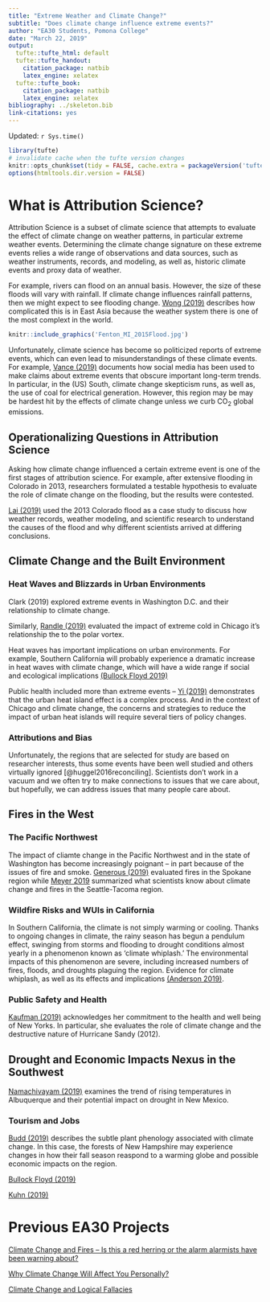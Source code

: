 ```yaml
---
title: "Extreme Weather and Climate Change?"
subtitle: "Does climate change influence extreme events?"
author: "EA30 Students, Pomona College"
date: "March 22, 2019"
output:
  tufte::tufte_html: default
  tufte::tufte_handout:
    citation_package: natbib
    latex_engine: xelatex
  tufte::tufte_book:
    citation_package: natbib
    latex_engine: xelatex
bibliography: ../skeleton.bib
link-citations: yes
---
```

Updated: `r Sys.time()`

```r
library(tufte)
# invalidate cache when the tufte version changes
knitr::opts_chunk$set(tidy = FALSE, cache.extra = packageVersion('tufte'))
options(htmltools.dir.version = FALSE)
```
# What is Attribution Science?

Attribution Science is a subset of climate science that attempts to evaluate the effect of climate change on weather patterns, in particular extreme weather events.  Determining the climate change signature on these extreme events relies a wide range of observations and data sources, such as weather instruments, records, and modeling, as well as, historic climate events and proxy data of weather.  

For example, rivers can flood on an annual basis. However, the size of these floods will vary with rainfall. If climate change influences rainfall patterns, then we might expect to see flooding change. [Wong (2019)](Wong/Wong2.html) describes how complicated this is in East Asia because the weather system there is one of the most complext in the world.

```r
knitr::include_graphics('Fenton_MI_2015Flood.jpg')
```


Unfortunately, climate science has become so politicized reports of extreme events, which can even lead to misunderstandings of these climate events. For example, [Vance (2019)](Vance/Vance3.html) documents how social media has been used to make claims about extreme events that obscure important long-term trends. In particular, in the (US) South, climate change skepticism runs, as well as, the use of coal for electrical generation. However, this region may be may be hardest hit by the effects of climate change unless we curb CO<sub>2</sub> global emissions. 

## Operationalizing Questions in Attribution Science

Asking how climate change influenced a certain extreme event is one of the first stages of attribution science. For example, after extensive flooding in Colorado in 2013, researchers formulated a testable hypothesis to evaluate the role of climate change on the flooding, but the results were contested. 

[Lai (2019)](Lai/Lai5.html) used the 2013 Colorado flood as a case study to discuss how weather records, weather modeling, and scientific research to understand the causes of the flood and why different scientists arrived at differing conclusions.

## Climate Change and the Built Environment

### Heat Waves and Blizzards in Urban Environments

Clark (2019) explored extreme events in Washington D.C. and their relationship to climate change. 

Similarly, [Randle (2019)](Randle/Randle.html)
evaluated the impact of extreme cold in Chicago it's relationship the to the polar vortex. 

Heat waves has important implications on urban environments. For example, Southern California will probably experience a dramatic increase in heat waves with climate change, which will have a wide range if social and ecological implications [(Bullock Floyd 2019)](Bullock_Floyd/Bullock_Floyd3.html)

Public health included more than extreme events -- [Yi (2019)](Yi/Yi3.html) demonstrates that the urban heat island effect is a complex process. And in the context of Chicago and climate change, the concerns and strategies to reduce the impact of urban heat islands will require several tiers of policy changes.

### Attributions and Bias

Unfortunately, the regions that are selected for study are based on researcher interests, thus some events have been well studied and others virtually ignored [@huggel2016reconciling]. Scientists don't work in a vacuum and we often try to make connections to issues that we care about, but hopefully, we can address issues that many people care about. 

## Fires in the West

### The Pacific Northwest

The impact of cliamte change in the Pacific Northwest and in the state of Washington has become increasingly poignant -- in part because of the issues of fire and smoke. [Generous (2019)](Generous/Generous5.html) evaluated fires in the Spokane region while [Meyer 2019](Meyer/Meyer3.html) summarized what scientists know about climate change and fires in the Seattle-Tacoma region. 

### Wildfire Risks and WUIs in California

In Southern California, the climate is not simply warming or cooling. Thanks to ongoing changes in climate, the rainy season has begun a pendulum effect, swinging from storms and flooding to drought conditions almost yearly in a phenomenon known as 'climate whiplash.' The environmental impacts of this phenomenon are severe, including increased numbers of fires, floods, and droughts plaguing the region. Evidence for climate whiplash, as well as its effects and implications [(Anderson 2019)](Anderson/Anderson4.html).


### Public Safety and Health

[Kaufman (2019)](Kaufman/Kaufman2.html) acknowledges her commitment to the health and well being of New Yorks. In particular, she evaluates the role of climate change and the destructive nature of Hurricane Sandy (2012). 


## Drought and Economic Impacts Nexus in the Southwest

[Namachivayam (2019)](Namachivayam/Namachivayam2.html) examines the trend of rising temperatures in Albuquerque and their potential impact on drought in New Mexico.  


### Tourism and Jobs

[Budd (2019)](Budd/Budd2.html) describes the subtle plant phenology associated with climate change. In this case, the forests of New Hampshire may experience changes in how their fall season reaspond to a warming globe and possible economic impacts on the region. 



[Bullock Floyd (2019)](Bullock_Floyd/Bullock_Floyd2.html)

[Kuhn (2019)](Kuhn/Kuhn.html)


# Previous EA30 Projects

[Climate Change and Fires -- Is this a red herring or the alarm alarmists have been warning about?](../F2018/index_2018F.html)

[Why Climate Change Will Affect You Personally?](../F2017/index_2017F.html)

[Climate Change and Logical Fallacies](../S2017/index_2017S.html)
